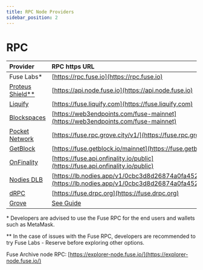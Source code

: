```yaml
---
title: RPC Node Providers
sidebar_position: 2
---
```


# RPC

| Provider                                                       | RPC https URL                                                                                                          |
| :------------------------------------------------------------- | :--------------------------------------------------------------------------------------------------------------------- |
| Fuse Labs\*                                                    | [https://rpc.fuse.io](https://rpc.fuse.io)                                                                             |
| [Proteus Shield\*\*](https://chain.love/)                      | [https://api.node.fuse.io](https://api.node.fuse.io)                                                                   |
| [Liquify](https://www.liquify.com/)                            | [https://fuse.liquify.com](https://fuse.liquify.com)                                                                   |
| [Blockspaces](https://www.blockspaces.com/web3-infrastructure) | [https://web3endpoints.com/fuse-mainnet](https://web3endpoints.com/fuse-mainnet)                                       |
| [Pocket Network](https://www.pokt.network/)                    | [https://fuse.rpc.grove.city/v1/](https://fuse.rpc.grove.city/v1/)                                                     |
| [GetBlock](https://getblock.io/)                               | [https://fuse.getblock.io/mainnet](https://fuse.getblock.io/mainnet)                                                   |
| [OnFinality](https://onfinality.io/)                           | [https://fuse.api.onfinality.io/public](https://fuse.api.onfinality.io/public)                                         |
| [Nodies DLB](https://www.nodies.app/)                          | [https://lb.nodies.app/v1/0cbc3d8d26874a0fa45221f001b8b364](https://lb.nodies.app/v1/0cbc3d8d26874a0fa45221f001b8b364) |
| [dRPC](https://www.drpc.org/)                                  | [https://fuse.drpc.org](https://fuse.drpc.org)                                                                         |
| [Grove](https://www.grove.city)                                | [See Guide](../web3-tools/grove)                                                                                       |

\* Developers are advised to use the Fuse RPC for the end users and wallets such as MetaMask.

\*\* In the case of issues with the Fuse RPC, developers are recommended to try Fuse Labs - Reserve before exploring other options.

Fuse Archive node RPC: [https://explorer-node.fuse.io/](https://explorer-node.fuse.io/)
